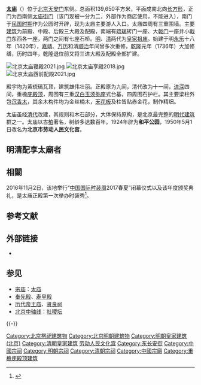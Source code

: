 {{文物保护单位
| 级别 = 全国
| 图片 = 北京太庙享殿2018.jpg
| 图片大小 = 220px
| 说明 = 
| 名称 = 太庙
| 编号 = 3—80
| 分类 = 古建筑及历史纪念建筑物
| 时代 = [[明朝|明]]至[[清朝|清]]
| 所在 = [[北京市|北京市]][[东城区|东城区]]
| 坐标 = {{Coord|39.9116096|116.3998837|type:landmark_region:CN-11_source:GoogleMaps|format=dms|display=inline,title}}
| 登录 = 1988年
| Cat = 北京全国重点文物保护单位
}}
{{北京中轴线}}
'''[[太庙|太庙]]'''（{{Lang-mnc|ᡨ᠋᠊ᠠᡳ<br> ᠮ᠊ᡳᠶ᠊ᠣᠣ|v=tai miyoo}}）位于[[北京|北京]][[天安门|天安门]]东侧。总面积139,650平方米，平面成南北向[[长方形|长方形]]，正门为西南侧[[太庙街门|太庙街门]]（该门现被一分为二，外部作为商店使用，不能进入），南门于[[中華民國大陸時期|民国时期]]作为公园时开辟，现为太庙主要游人入口。太庙四周有三重围墙。主要[[建筑|建筑]]为前殿、中殿、后殿三大殿及配殿，南端有[[琉璃|琉璃]]砖门一座、大[[戟门|戟门]]一座并小[[戟门|戟门]]东西各一座，两门之间有七座石桥。[[明|明]]、[[清|清]]两代为[[皇家|皇家]][[祖庙|祖庙]]。始建于明[[永乐|永乐]]十八年（1420年），[[嘉靖|嘉靖]]、[[万历|万历]]和清[[顺治|顺治]]年间曾多次重修，[[乾隆|乾隆]]元年（1736年）大加修缮，历时四年，乾隆退位前又将三进大殿及配殿全部扩建。

[[File:北京太庙寝殿2021.jpg|thumb]]
[[File:北京太庙享殿2018.jpg|thumb]]
[[File:北京太庙西前配殿2021.jpg|thumb]]

殿宇均为黄琉璃瓦顶，建筑雄伟壮丽。正殿原为九间，清代改为十一间，[[进深|进深]]四间，重檐[[庑殿顶|庑殿顶]]，周围有三重[[汉白玉|汉白玉]][[须弥座|须弥座]]式台基，四周围石护栏。其主要梁柱外包[[沉香木|沉香木]]，其余木构件均为金丝楠木，[[天花板|天花板]]及柱皆贴赤金花，制作精细。

太庙虽经[[清代|清代]]改建，其规则和木石部分，大体保持原构，是北京最完整的[[明朝建筑|明代建筑]]群之一。太庙以古[[柏|柏]]著名，树龄多达数百年。1924年辟为'''和平公园'''，1950年5月1日改名为'''北京市劳动人民文化宫'''。

== 明清配享太廟者 ==
{{明朝配享太廟}}
{{清朝配享太廟}}

==相關==
2016年11月2日，该地举行“[[中國國際時裝周|中国国际时装周]]2017春夏”闭幕仪式以及该年度颁奖典礼，是太庙正殿第一次举办时装秀<ref>{{cite news |url = http://www.chinanews.com/tp/hd2011/2016/11-03/691017.shtml |title = 中国国际时装周闭幕 模特太庙秀时尚 |author1 = 盛佳鹏 |author2 = 翟璐 |date = 2016-11-03 |agency = [[中新社|中新社]] |accessdate = 2016-11-03 |archive-date = 2016-11-04 |archive-url = https://web.archive.org/web/20161104004627/http://www.chinanews.com/tp/hd2011/2016/11-03/691017.shtml |dead-url = no }}</ref>。

== 参考文献 ==
{{Reflist}}

== 外部链接 ==
* {{Commons category-inline|Imperial Ancestral Temple|太庙}}

== 参见 ==
{{Portal box|中国文化遗产|中国建筑|北京|历史}}
* [[宗庙|宗庙]]：[[太庙|太庙]]
* [[奉先殿|奉先殿]]、[[寿皇殿|寿皇殿]]
* [[历代帝王庙|历代帝王庙]]、[[贤良祠|贤良祠]]
* [[北京中轴线|北京中轴线]]：[[社稷坛|社稷坛]]

{{-}}
{{九壇八廟}}
{{北京全国重点文物保护单位}}

[[Category:北京祭祀建筑物|Category:北京祭祀建筑物]]
[[Category:北京明朝建筑物|Category:北京明朝建筑物]]
[[Category:明朝皇家建筑_(北京)|Category:明朝皇家建筑 (北京)]]
[[Category:清朝皇家建筑|Category:清朝皇家建筑]]
[[Category:东城区公园_(北京市)|劳动人民文化宫]]
[[Category:东长安街|Category:东长安街]]
[[Category:中國宗祠|Category:中國宗祠]]
[[Category:明朝宗祠|Category:明朝宗祠]]
[[Category:清朝宗祠|Category:清朝宗祠]]
[[Category:中國宗廟|Category:中國宗廟]]
[[Category:重檐庑殿顶建筑|Category:重檐庑殿顶建筑]]
